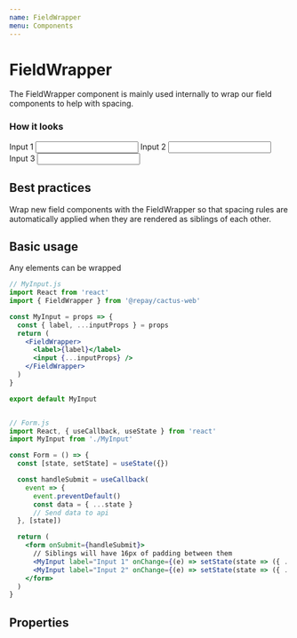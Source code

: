 ```yaml
---
name: FieldWrapper
menu: Components
---
```



# FieldWrapper

The FieldWrapper component is mainly used internally to wrap our field components to help with spacing.


### How it looks
<form>
  <FieldWrapper>
    <label>Input 1</label>
    <input />
  </FieldWrapper>
  <FieldWrapper>
    <label>Input 2</label>
    <input />
  </FieldWrapper>
  <FieldWrapper>
    <label>Input 3</label>
    <input />
  </FieldWrapper>
</form>

## Best practices

Wrap new field components with the FieldWrapper so that spacing rules are automatically applied when they are rendered as siblings of each other.

## Basic usage

Any elements can be wrapped

```jsx
// MyInput.js
import React from 'react'
import { FieldWrapper } from '@repay/cactus-web'

const MyInput = props => {
  const { label, ...inputProps } = props
  return (
    <FieldWrapper>
      <label>{label}</label>
      <input {...inputProps} />
    </FieldWrapper>
  )
}

export default MyInput


// Form.js
import React, { useCallback, useState } from 'react'
import MyInput from './MyInput'

const Form = () => {
  const [state, setState] = useState({})

  const handleSubmit = useCallback(
    event => {
      event.preventDefault()
      const data = { ...state }
      // Send data to api
  }, [state])

  return (
    <form onSubmit={handleSubmit}>
      // Siblings will have 16px of padding between them
      <MyInput label="Input 1" onChange={(e) => setState(state => ({ ...state, field_1: e.target.value }))} />
      <MyInput label="Input 2" onChange={(e) => setState(state => ({ ...state, field_2: e.target.value }))} />
    </form>
  )
}

```

## Properties

<PropsTable of={FieldWrapper} />
